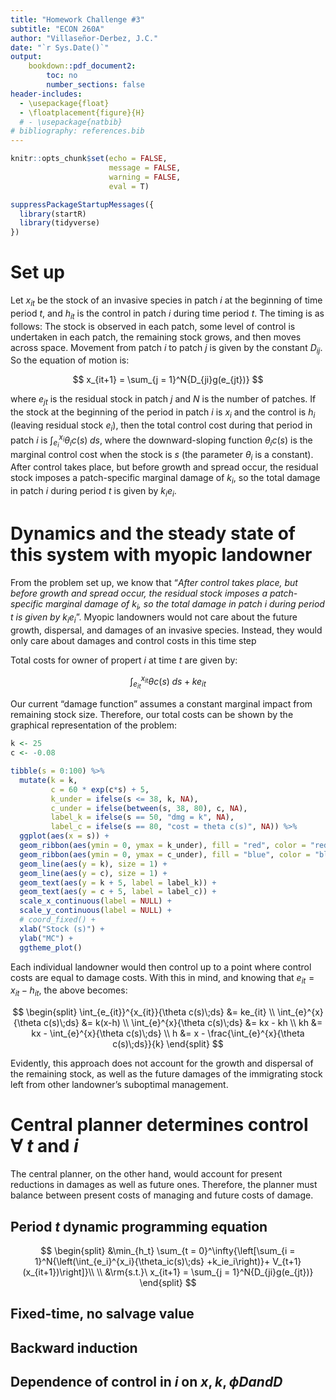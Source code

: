 ```yaml
---
title: "Homework Challenge #3"
subtitle: "ECON 260A"
author: "Villaseñor-Derbez, J.C."
date: "`r Sys.Date()`"
output:
    bookdown::pdf_document2:
        toc: no
        number_sections: false
header-includes:
  - \usepackage{float}
  - \floatplacement{figure}{H}
  # - \usepackage{natbib}
# bibliography: references.bib
---
```


```r
knitr::opts_chunk$set(echo = FALSE,
                      message = FALSE,
                      warning = FALSE,
                      eval = T)

suppressPackageStartupMessages({
  library(startR)
  library(tidyverse)
})
```

# Set up

Let $x_{it}$ be the stock of an invasive species in patch $i$ at the beginning of time period $t$, and $h_{it}$ is the control in patch $i$ during time period $t$. The timing is as follows: The stock is observed in each patch, some level of control is undertaken in each patch, the remaining stock grows, and then moves across space. Movement from patch $i$ to patch $j$ is given by the constant $D_{ij}$. So the equation of motion is:

$$
x_{it+1} = \sum_{j = 1}^N{D_{ji}g(e_{jt})}
$$

where $e_{jt}$ is the residual stock in patch $j$ and $N$ is the number of patches. If the stock at the beginning of the period in patch $i$ is $x_i$ and the control is $h_i$ (leaving residual stock $e_i$), then the total control cost during that period in patch $i$ is  $\int_{e_i}^{x_i}{\theta_ic(s)\;ds}$, where the downward-sloping function $\theta_ic(s)$ is the marginal control cost when the stock is $s$ (the parameter $\theta_i$ is a constant). After control takes place, but before growth and spread occur, the residual stock imposes a patch-specific marginal damage of $k_i$, so the total damage in patch $i$ during period $t$ is given by $k_ie_i$.

# Dynamics and the steady state of this system with myopic landowner

From the problem set up, we know that "*After control takes place, but before growth and spread occur, the residual stock imposes a patch-specific marginal damage of $k_i$, so the total damage in patch $i$ during period $t$ is given by $k_ie_i$*". Myopic landowners would not care about the future growth, dispersal, and damages of an invasive species. Instead, they would only care about damages and control costs in this time step

Total costs for owner of propert $i$ at time $t$ are given by:

$$
\int_{e_{it}}^{x_{it}}{\theta c(s)\;ds} + ke_{it}
$$

Our current "damage function" assumes a constant marginal impact from remaining stock size. Therefore, our total costs can be shown by the graphical representation of the problem:

```r

k <- 25
c <- -0.08

tibble(s = 0:100) %>% 
  mutate(k = k,
         c = 60 * exp(c*s) + 5,
         k_under = ifelse(s <= 38, k, NA),
         c_under = ifelse(between(s, 38, 80), c, NA),
         label_k = ifelse(s == 50, "dmg = k", NA),
         label_c = ifelse(s == 80, "cost = theta c(s)", NA)) %>% 
  ggplot(aes(x = s)) +
  geom_ribbon(aes(ymin = 0, ymax = k_under), fill = "red", color = "red", alpha = 0.5) +
  geom_ribbon(aes(ymin = 0, ymax = c_under), fill = "blue", color = "blue", alpha = 0.5) +
  geom_line(aes(y = k), size = 1) +
  geom_line(aes(y = c), size = 1) +
  geom_text(aes(y = k + 5, label = label_k)) +
  geom_text(aes(y = c + 5, label = label_c)) +
  scale_x_continuous(label = NULL) +
  scale_y_continuous(label = NULL) +
  # coord_fixed() +
  xlab("Stock (s)") + 
  ylab("MC") +
  ggtheme_plot()
```


Each individual landowner would then control up to a point where control costs are equal to damage costs. With this in mind, and knowing that $e_{it} = x_{it} - h_{it}$, the above becomes:

$$
\begin{split}
\int_{e_{it}}^{x_{it}}{\theta c(s)\;ds} &= ke_{it} \\
\int_{e}^{x}{\theta c(s)\;ds} &= k(x-h) \\
\int_{e}^{x}{\theta c(s)\;ds} &= kx - kh \\
kh &= kx - \int_{e}^{x}{\theta c(s)\;ds} \\
h &= x - \frac{\int_{e}^{x}{\theta c(s)\;ds}}{k}
\end{split}
$$

Evidently, this approach does not account for the growth and dispersal of the remaining stock, as well as the future damages of the immigrating stock left from other landowner's suboptimal management.

# Central planner determines control $\forall\;t \textrm{ and } i$

The central planner, on the other hand, would account for present reductions in damages as well as future ones. Therefore, the  planner must balance between present costs of managing and future costs of damage.

## Period $t$ dynamic programming equation

$$
\begin{split}
&\min_{h_t} \sum_{t = 0}^\infty{\left[\sum_{i = 1}^N{\left(\int_{e_i}^{x_i}{\theta_ic(s)\;ds} +k_ie_i\right)}+ V_{t+1}(x_{it+1})\right]}\\
\\
&\rm{s.t.}\ x_{it+1} = \sum_{j = 1}^N{D_{ji}g(e_{jt})}
\end{split}
$$

## Fixed-time, no salvage value

## Backward induction

## Dependence of control in $i$ on $x, k, \phi D and D$













